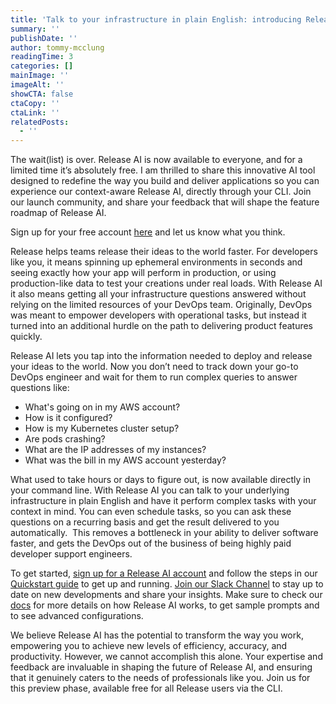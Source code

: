 ```yaml
---
title: 'Talk to your infrastructure in plain English: introducing Release AI'
summary: ''
publishDate: ''
author: tommy-mcclung
readingTime: 3
categories: []
mainImage: ''
imageAlt: ''
showCTA: false
ctaCopy: ''
ctaLink: ''
relatedPosts:
  - ''
---
```


The wait(list) is over. Release AI is now available to everyone, and for a limited time it’s absolutely free. I am thrilled to share this innovative AI tool designed to redefine the way you build and deliver applications so you can experience our context-aware Release AI, directly through your CLI. Join our launch community, and share your feedback that will shape the feature roadmap of Release AI.

Sign up for your free account [here](https://beta.release.com/ai/register) and let us know what you think.  

Release helps teams release their ideas to the world faster. For developers like you, it means spinning up ephemeral environments in seconds and seeing exactly how your app will perform in production, or using production-like data to test your creations under real loads. With Release AI it also means getting all your infrastructure questions answered without relying on the limited resources of your DevOps team. Originally, DevOps was meant to empower developers with operational tasks, but instead it turned into an additional hurdle on the path to delivering product features quickly.

Release AI lets you tap into the information needed to deploy and release your ideas to the world. Now you don’t need to track down your go-to DevOps engineer and wait for them to run complex queries to answer questions like:
*   What's going on in my AWS account?
*   How is it configured?
*   How is my Kubernetes cluster setup?
*   Are pods crashing?
*   What are the IP addresses of my instances?
*   What was the bill in my AWS account yesterday?

What used to take hours or days to figure out, is now available directly in your command line. With Release AI you can talk to your underlying infrastructure in plain English and have it perform complex tasks with your context in mind. You can even schedule tasks, so you can ask these questions on a recurring basis and get the result delivered to you automatically.  This removes a bottleneck in your ability to deliver software faster, and gets the DevOps out of the business of being highly paid developer support engineers.

To get started, [sign up for a Release AI account](https://beta.release.com/ai/register) and follow the steps in our [Quickstart guide](https://docs.release.com/release-ai/quickstart) to get up and running. [Join our Slack Channel](https://join.slack.com/t/release-ai/shared_invite/zt-20dxgp2o0-ePCXzsag6l8_i4HwOgRItg) to stay up to date on new developments and share your insights. Make sure to check our [docs](https://docs.release.com/release-ai/introduction) for more details on how Release AI works, to get sample prompts and to see advanced configurations.

We believe Release AI has the potential to transform the way you work, empowering you to achieve new levels of efficiency, accuracy, and productivity. However, we cannot accomplish this alone. Your expertise and feedback are invaluable in shaping the future of Release AI, and ensuring that it genuinely caters to the needs of professionals like you. Join us for this preview phase, available free for all Release users via the CLI.